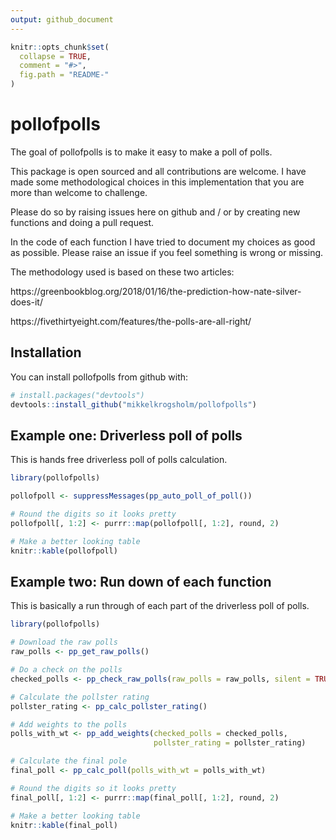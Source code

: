 ```yaml
---
output: github_document
---
```


<!-- README.md is generated from README.Rmd. Please edit that file -->

```r
knitr::opts_chunk$set(
  collapse = TRUE,
  comment = "#>",
  fig.path = "README-"
)
```

# pollofpolls

The goal of pollofpolls is to make it easy to make a poll of polls.

This package is open sourced and all contributions are welcome. I have made
some methodological choices in this implementation that you are more than welcome
to challenge. 

Please do so by raising issues here on github and / or by creating new functions
and doing a pull request. 

In the code of each function I have tried to document my choices as good as possible.
Please raise an issue if you feel something is wrong or missing.

The methodology used is based on these two articles:

https://greenbookblog.org/2018/01/16/the-prediction-how-nate-silver-does-it/

https://fivethirtyeight.com/features/the-polls-are-all-right/

## Installation

You can install pollofpolls from github with:

```r
# install.packages("devtools")
devtools::install_github("mikkelkrogsholm/pollofpolls")
```

## Example one: Driverless poll of polls

This is hands free driverless poll of polls calculation. 

```r

library(pollofpolls)

pollofpoll <- suppressMessages(pp_auto_poll_of_poll()) 

# Round the digits so it looks pretty
pollofpoll[, 1:2] <- purrr::map(pollofpoll[, 1:2], round, 2)

# Make a better looking table
knitr::kable(pollofpoll)
```

## Example two: Run down of each function

This is basically a run through of each part of the driverless poll of polls.

```r
library(pollofpolls)

# Download the raw polls
raw_polls <- pp_get_raw_polls()

# Do a check on the polls
checked_polls <- pp_check_raw_polls(raw_polls = raw_polls, silent = TRUE)

# Calculate the pollster rating
pollster_rating <- pp_calc_pollster_rating()

# Add weights to the polls
polls_with_wt <- pp_add_weights(checked_polls = checked_polls, 
                                pollster_rating = pollster_rating)

# Calculate the final pole
final_poll <- pp_calc_poll(polls_with_wt = polls_with_wt)

# Round the digits so it looks pretty
final_poll[, 1:2] <- purrr::map(final_poll[, 1:2], round, 2)

# Make a better looking table
knitr::kable(final_poll)
```
